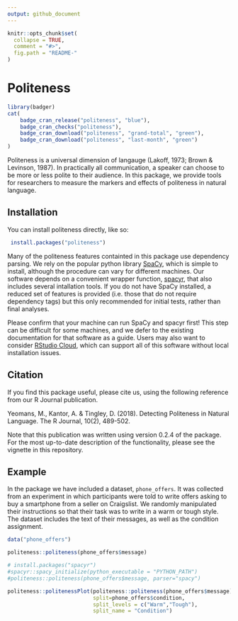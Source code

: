 ```yaml
---
output: github_document
---
```


<!-- README.md is generated from README.Rmd. Please edit that file -->

```r
knitr::opts_chunk$set(
  collapse = TRUE,
  comment = "#>",
  fig.path = "README-"
)
```

# Politeness

```r
library(badger)
cat(
	badge_cran_release("politeness", "blue"),
	badge_cran_checks("politeness"),
	badge_cran_download("politeness", "grand-total", "green"),
	badge_cran_download("politeness", "last-month", "green")
)
```

Politeness is a universal dimension of langauge (Lakoff, 1973; Brown & Levinson, 1987). In practically all communication, a speaker can choose to be more or less polite to their audience. In this package, we provide tools for researchers to measure the markers and effects of politeness in natural language.

## Installation

You can install politeness directly, like so:

```r
 install.packages("politeness")
```

Many of the politeness features containted in this package use dependency parsing. We rely on the popular python library [SpaCy](https://spacy.io/), which is simple to install, although the procedure can vary for different machines. Our software depends on a convenient wrapper function, [spacyr](https://spacyr.quanteda.io/), that also includes several intallation tools. If you do not have SpaCy installed, a reduced set of features is provided (i.e. those that do not require dependency tags) but this only recommended for initial tests, rather than final analyses.

Please confirm that your machine can run SpaCy and spacyr first! This step can be difficult for some machines, and we defer to the existing documentation for that software as a guide. Users may also want to consider [RStudio Cloud](https://rstudio.cloud/), which can support all of this software without local installation issues. 


## Citation

If you find this package useful, please cite us, using the following reference from our R Journal publication.

Yeomans, M., Kantor, A. & Tingley, D. (2018). Detecting Politeness in Natural Language. The R Journal, 10(2), 489-502.

Note that this publication was written using version 0.2.4 of the package. For the most up-to-date description of the functionality, please see the vignette in this repository. 


## Example

In the package we have included a dataset, `phone_offers`. It was collected from an experiment in which participants were told to write offers asking to buy a smartphone from a seller on Craigslist. We randomly manipulated their instructions so that their task was to write in a warm or tough style. The dataset includes the text of their messages, as well as the condition assignment.

```r
data("phone_offers")

politeness::politeness(phone_offers$message)

# install.packages("spacyr")
#spacyr::spacy_initialize(python_executable = "PYTHON_PATH")
#politeness::politeness(phone_offers$message, parser="spacy")

politeness::politenessPlot(politeness::politeness(phone_offers$message),
                           split=phone_offers$condition,
                           split_levels = c("Warm","Tough"),
                           split_name = "Condition")
```
